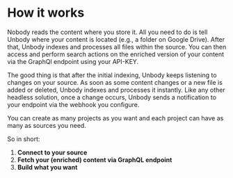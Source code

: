 # How it works

Nobody reads the content where you store it. All you need to do is tell Unbody where your content is located (e.g., a folder on Google Drive). After that, Unbody indexes and processes all files within the source. You can then access and perform search actions on the enriched version of your content via the GraphQl endpoint using your API-KEY.

The good thing is that after the initial indexing, Unbody keeps listening to changes on your source. As soon as some content changes or a new file is added or deleted, Unbody indexes and processes it instantly. Like any other headless solution, once a change occurs, Unbody sends a notification to your endpoint via the webhook you configure.

You can create as many projects as you want and each project can have as many as sources you need.

So in short:

1. **Connect to your source**
2. **Fetch your (enriched) content via GraphQL endpoint**
3. **Build what you want**
